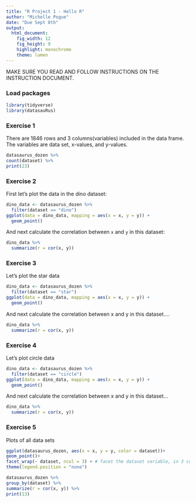 ```yaml
---
title: "R Project 1 - Hello R"
author: "Michelle Pogue"
date: "Due Sept 8th"
output: 
  html_document: 
    fig_width: 12
    fig_height: 9
    highlight: monochrome
    theme: lumen
---
```


MAKE SURE YOU READ AND FOLLOW INSTRUCTIONS ON THE INSTRUCTION DOCUMENT. 

### Load packages

```r
library(tidyverse) 
library(datasauRus)
```


### Exercise 1

There are 1846 rows and 3 columns(variables) included in the data frame. The variables are data set, x-values, and y-values.

```r
datasaurus_dozen %>%
count(dataset) %>%
print(23)
```

### Exercise 2


First let's plot the data in the dino dataset:

```r
dino_data <- datasaurus_dozen %>%
  filter(dataset == "dino")
ggplot(data = dino_data, mapping = aes(x = x, y = y)) +
  geom_point()
```

And next calculate the correlation between `x` and `y` in this dataset:

```r
dino_data %>%
  summarize(r = cor(x, y))

```

### Exercise 3

Let's plot the star data



```r
dino_data <- datasaurus_dozen %>%
  filter(dataset == "star")
ggplot(data = dino_data, mapping = aes(x = x, y = y)) +
  geom_point()
```

And next calculate the correlation between x and y in this dataset....
 
```r
dino_data %>%
  summarize(r = cor(x, y))

```

### Exercise 4

Let's plot circle data

```r
dino_data <- datasaurus_dozen %>%
  filter(dataset == "circle")
ggplot(data = dino_data, mapping = aes(x = x, y = y)) +
  geom_point()
```
And next calculate the correlation between x and y in this dataset...

```r
dino_data %>%
  summarize(r = cor(x, y))

```

### Exercise 5

Plots of all data sets

```r
ggplot(datasaurus_dozen, aes(x = x, y = y, color = dataset))+
geom_point()+
facet_wrap(~ dataset, ncol = 3) + # facet the dataset variable, in 3 cols
theme(legend.position = "none")
```

```r
datasaurus_dozen %>%
group_by(dataset) %>%
summarize(r = cor(x, y)) %>%
print(13)
```